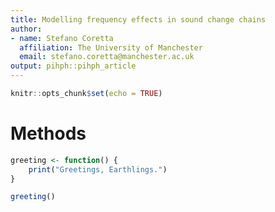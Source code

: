 ```yaml
---
title: Modelling frequency effects in sound change chains
author:
- name: Stefano Coretta
  affiliation: The University of Manchester
  email: stefano.coretta@manchester.ac.uk
output: pihph::pihph_article
---
```


```r
knitr::opts_chunk$set(echo = TRUE)
```

# Methods

```r
greeting <- function() {
    print("Greetings, Earthlings.")
}

greeting()
```

